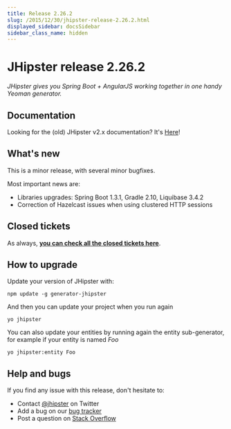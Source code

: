 ```yaml
---
title: Release 2.26.2
slug: /2015/12/30/jhipster-release-2.26.2.html
displayed_sidebar: docsSidebar
sidebar_class_name: hidden
---
```


JHipster release 2.26.2
==================

*JHipster gives you Spring Boot + AngularJS working together in one handy Yeoman generator.*

Documentation
----------

Looking for the (old) JHipster v2.x documentation? It's [Here](/documentation-archive/)!

What's new
----------

This is a minor release, with several minor bugfixes.

Most important news are:

- Libraries upgrades: Spring Boot 1.3.1, Gradle 2.10, Liquibase 3.4.2
- Correction of Hazelcast issues when using clustered HTTP sessions

Closed tickets
------------

As always, __[you can check all the closed tickets here](https://github.com/jhipster/generator-jhipster/issues?q=milestone%3A2.26.2+is%3Aclosed)__.

How to upgrade
------------

Update your version of JHipster with:

```
npm update -g generator-jhipster
```

And then you can update your project when you run again

```
yo jhipster
```

You can also update your entities by running again the entity sub-generator, for example if your entity is named _Foo_

```
yo jhipster:entity Foo
```

Help and bugs
--------------

If you find any issue with this release, don't hesitate to:

- Contact [@jhipster](https://twitter.com/jhipster) on Twitter
- Add a bug on our [bug tracker](https://github.com/jhipster/generator-jhipster/issues?state=open)
- Post a question on [Stack Overflow](http://stackoverflow.com/tags/jhipster/info)
